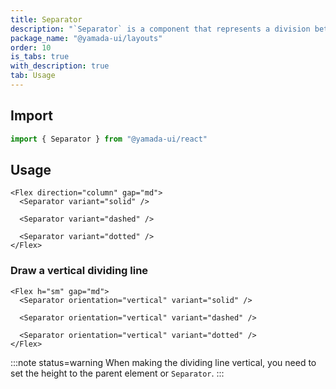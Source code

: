 ```yaml
---
title: Separator
description: "`Separator` is a component that represents a division between elements."
package_name: "@yamada-ui/layouts"
order: 10
is_tabs: true
with_description: true
tab: Usage
---
```


## Import

```ts
import { Separator } from "@yamada-ui/react"
```

## Usage

```tsx
<Flex direction="column" gap="md">
  <Separator variant="solid" />

  <Separator variant="dashed" />

  <Separator variant="dotted" />
</Flex>
```

### Draw a vertical dividing line

```tsx
<Flex h="sm" gap="md">
  <Separator orientation="vertical" variant="solid" />

  <Separator orientation="vertical" variant="dashed" />

  <Separator orientation="vertical" variant="dotted" />
</Flex>
```

:::note status=warning
When making the dividing line vertical, you need to set the height to the parent element or `Separator`.
:::
